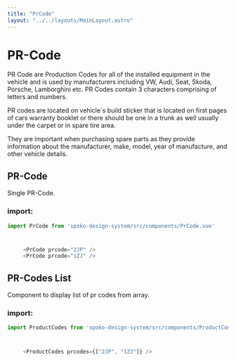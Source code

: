 ```yaml
---
title: "PrCode"
layout: "../../layouts/MainLayout.astro"
---
```


# PR-Code

PR Code are Production Codes for all of the installed equipment in the vehicle and is used by manufacturers including VW, Audi, Seat, Skoda, Porsche, Lamborghini etc. 
PR Codes contain 3 characters comprising of letters and numbers. 

PR codes are located on vehicle´s build sticker that is located on first pages of cars warranty booklet or there should be one in a trunk as well usually under the carpet or in spare tire area.

They are important when purchasing spare parts as they provide information about the manufacturer, make, model, year of manufacture, and other vehicle details.



## PR-Code
Single PR-Code.

### import:

```js
import PrCode from 'spoko-design-system/src/components/PrCode.vue'
```

#

<div class="component-preview">
     <div class="bg-white p-6 w-full">
          <PrCode prcode="2JP" />
          <PrCode prcode="1ZJ" />
     </div>
</div>

```js
     <PrCode prcode="2JP" />
     <PrCode prcode="1ZJ" />
```




## PR-Codes List
Component to display list of pr codes from array.

### import:

```js
import ProductCodes from 'spoko-design-system/src/components/ProductCodes.vue'
```

#

<div class="component-preview">
     <div class="bg-white p-6 w-full">
          <ProductCodes prcodes={["2JP", "1ZJ"]}  />
     </div>
</div>

```js
     <ProductCodes prcodes={["2JP", "1ZJ"]} />
```

